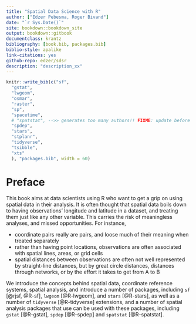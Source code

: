 ```yaml
--- 
title: "Spatial Data Science with R"
author: ["Edzer Pebesma, Roger Bivand"]
date: "`r Sys.Date()`"
site: bookdown::bookdown_site
output: bookdown::gitbook
documentclass: krantz
bibliography: [book.bib, packages.bib]
biblio-style: apalike
link-citations: yes
github-repo: edzer/sdsr
description: "description_xx"
---
```


```r
knitr::write_bib(c("sf", 
  "gstat",
  "lwgeom",
  "osmar", 
  "raster",
  "sp",
  "spacetime",
  # "spatstat", -->> generates too many authors!! FIXME: update before submit!
  "spdep",
  "stars",
  "stplanr", 
  "tidyverse",
  "tsibble",
  "xts"
  ), "packages.bib", width = 60)
```

# Preface {-}

This book aims at data scientists using R who want to get a grip
on using spatial data in their analysis. It is often thought
that spatial data boils down to having observations' longitude
and latitude in a dataset, and treating them just like any other
variable. This carries the risk of meaningless analyses, and missed
opportunities. For instance,

* coordinate pairs really are pairs, and loose much of their meaning 
when treated separately
* rather than having point locations, observations are often 
associated with spatial lines, areas, or grid cells
* spatial distances between observations are often not well
represented by straight-line distances, but by great circle
distances, distances through networks, or by the effort it takes
to get from A to B

We introduce the concepts behind spatial data, coordinate reference
systems, spatial analysis, and introduce a number of packages,
including `sf` [@rjsf, @R-sf], `lwgeom` [@R-lwgeom], and `stars` [@R-stars],
as well as a number of `tidyverse` [@R-tidyverse] extensions, and a number of
spatial analysis packages that use can be used with these packages,
including `gstat` [@R-gstat], `spdep` [@R-spdep] and `spatstat` [@R-spatstat].

